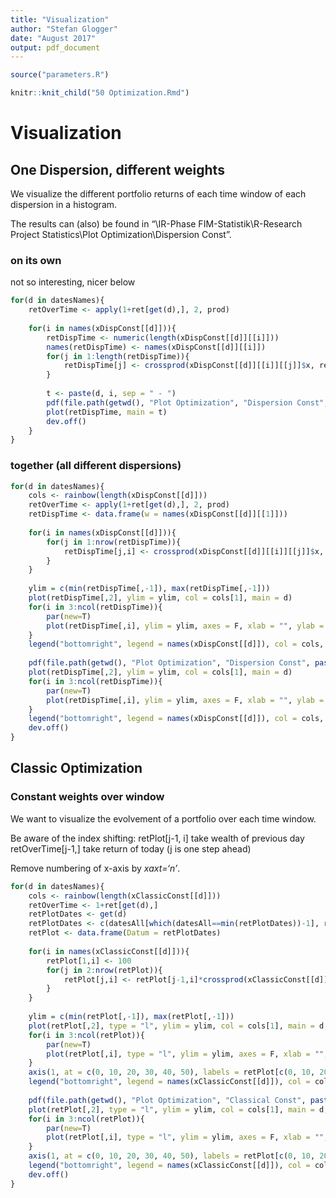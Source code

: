 ```yaml
---
title: "Visualization"
author: "Stefan Glogger"
date: "August 2017"
output: pdf_document
---
```



```r
source("parameters.R")
```

```r
knitr::knit_child("50 Optimization.Rmd")
```

# Visualization

## One Dispersion, different weights

We visualize the different portfolio returns of each time window of each dispersion in a histogram.

The results can (also) be found in "\\IR-Phase FIM-Statistik\\R-Research Project Statistics\\Plot Optimization\\Dispersion Const".

### on its own

not so interesting, nicer below

```r
for(d in datesNames){
    retOverTime <- apply(1+ret[get(d),], 2, prod)
    
    for(i in names(xDispConst[[d]])){
        retDispTime <- numeric(length(xDispConst[[d]][[i]]))
        names(retDispTime) <- names(xDispConst[[d]][[i]])
        for(j in 1:length(retDispTime)){
            retDispTime[j] <- crossprod(xDispConst[[d]][[i]][[j]]$x, retOverTime)
        }
        
        t <- paste(d, i, sep = " - ")
        pdf(file.path(getwd(), "Plot Optimization", "Dispersion Const", paste0(t, ".pdf")), width = 10, height = 4)
        plot(retDispTime, main = t)
        dev.off()
    }
}
```

### together (all different dispersions)

```r
for(d in datesNames){
    cols <- rainbow(length(xDispConst[[d]]))
    retOverTime <- apply(1+ret[get(d),], 2, prod)
    retDispTime <- data.frame(w = names(xDispConst[[d]][[1]]))
    
    for(i in names(xDispConst[[d]])){
        for(j in 1:nrow(retDispTime)){
            retDispTime[j,i] <- crossprod(xDispConst[[d]][[i]][[j]]$x, retOverTime)
        }
    }
    
    ylim = c(min(retDispTime[,-1]), max(retDispTime[,-1]))
    plot(retDispTime[,2], ylim = ylim, col = cols[1], main = d)
    for(i in 3:ncol(retDispTime)){
        par(new=T)
        plot(retDispTime[,i], ylim = ylim, axes = F, xlab = "", ylab = "", col = cols[i-1])
    }
    legend("bottomright", legend = names(xDispConst[[d]]), col = cols, lty = 1)
    
    pdf(file.path(getwd(), "Plot Optimization", "Dispersion Const", paste0("0", d, ".pdf")), width = 10, height = 8)
    plot(retDispTime[,2], ylim = ylim, col = cols[1], main = d)
    for(i in 3:ncol(retDispTime)){
        par(new=T)
        plot(retDispTime[,i], ylim = ylim, axes = F, xlab = "", ylab = "", col = cols[i-1])
    }
    legend("bottomright", legend = names(xDispConst[[d]]), col = cols, lty = 1)
    dev.off()
}

```

## Classic Optimization

### Constant weights over window

We want to visualize the evolvement of a portfolio over each time window.

Be aware of the index shifting:
retPlot[j-1, i] take wealth of previous day
retOverTime[j-1,] take return of today (j is one step ahead)

Remove numbering of x-axis by *xaxt='n'*.

```r
for(d in datesNames){
    cols <- rainbow(length(xClassicConst[[d]]))
    retOverTime <- 1+ret[get(d),]
    retPlotDates <- get(d)
    retPlotDates <- c(datesAll[which(datesAll==min(retPlotDates))-1], retPlotDates)
    retPlot <- data.frame(Datum = retPlotDates)
    
    for(i in names(xClassicConst[[d]])){
        retPlot[1,i] <- 100
        for(j in 2:nrow(retPlot)){
            retPlot[j,i] <- retPlot[j-1,i]*crossprod(xClassicConst[[d]][[i]], retOverTime[j-1,])
        }
    }
    
    ylim = c(min(retPlot[,-1]), max(retPlot[,-1]))
    plot(retPlot[,2], type = "l", ylim = ylim, col = cols[1], main = d, xlab = "Date", ylab = "Value", xaxt='n')
    for(i in 3:ncol(retPlot)){
        par(new=T)
        plot(retPlot[,i], type = "l", ylim = ylim, axes = F, xlab = "", ylab = "", col = cols[i-1])
    }
    axis(1, at = c(0, 10, 20, 30, 40, 50), labels = retPlot[c(0, 10, 20, 30, 40, 50)+1,1])
    legend("bottomright", legend = names(xClassicConst[[d]]), col = cols, lty = 1)
    
    pdf(file.path(getwd(), "Plot Optimization", "Classical Const", paste0(d, ".pdf")), width = 10, height = 8)
    plot(retPlot[,2], type = "l", ylim = ylim, col = cols[1], main = d, xlab = "Date", ylab = "Value", xaxt='n')
    for(i in 3:ncol(retPlot)){
        par(new=T)
        plot(retPlot[,i], type = "l", ylim = ylim, axes = F, xlab = "", ylab = "", col = cols[i-1])
    }
    axis(1, at = c(0, 10, 20, 30, 40, 50), labels = retPlot[c(0, 10, 20, 30, 40, 50)+1,1])
    legend("bottomright", legend = names(xClassicConst[[d]]), col = cols, lty = 1)
    dev.off()
}
```

